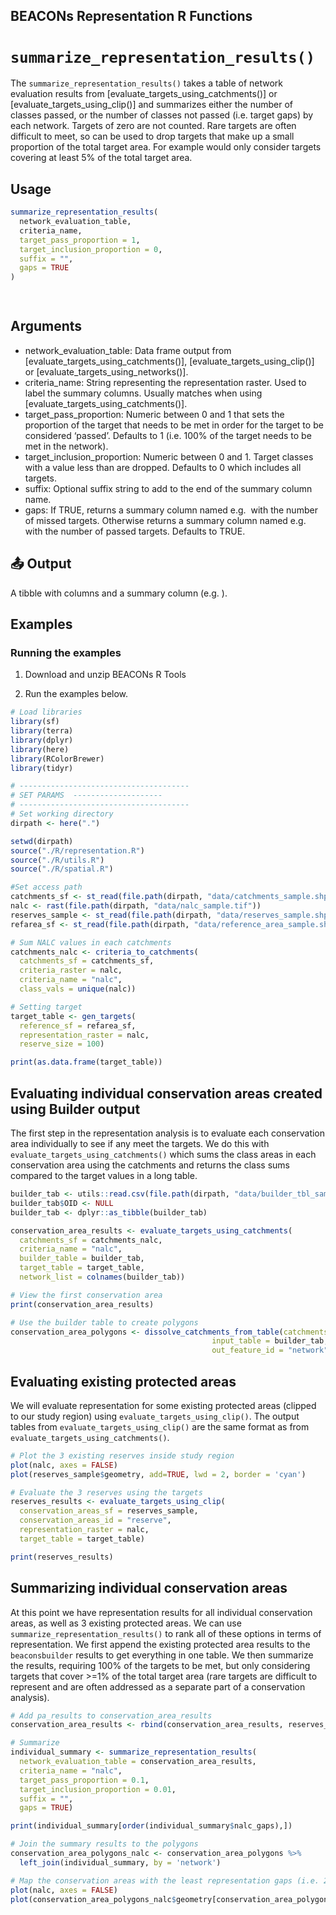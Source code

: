 ## BEACONs Representation R Functions

# `summarize_representation_results()`

The `summarize_representation_results()` takes a table of network evaluation results from [evaluate_targets_using_catchments()] or [evaluate_targets_using_clip()] and summarizes either the number of classes passed, or the number of classes not passed (i.e. target gaps) by each network. Targets of zero are not counted. Rare targets are often difficult to meet, so \code{target_inclusion_proportion} can be used to drop targets that make up a small proportion of the total target area. For example \code{target_inclusion_proportion = 0.05} would only consider targets covering at least 5% of the total target area.


## Usage
```r
summarize_representation_results(
  network_evaluation_table, 
  criteria_name, 
  target_pass_proportion = 1, 
  target_inclusion_proportion = 0, 
  suffix = "", 
  gaps = TRUE
)

 
```
## Arguments
- network_evaluation_table: Data frame output from [evaluate_targets_using_catchments()], [evaluate_targets_using_clip()] or [evaluate_targets_using_networks()].
- criteria_name: String representing the representation raster. Used to label the summary columns. Usually matches \code{criteria_name}  when using [evaluate_targets_using_catchments()].
- target_pass_proportion: Numeric between 0 and 1 that sets the proportion of the target that needs to be met in order for the target 
to be considered 'passed'. Defaults to 1 (i.e. 100% of the target needs to be met in the network).
- target_inclusion_proportion: Numeric between 0 and 1. Target classes with a \code{class_proportion} value less than \code{target_inclusion_proportion} are dropped. Defaults to 0 which includes all targets.
- suffix: Optional suffix string to add to the end of the summary column name.
- gaps: If TRUE, returns a summary column named e.g. \code{led_gaps} with the number of missed targets. Otherwise returns a summary column named e.g. \code{led_passed} with the number of passed targets. Defaults to TRUE.


## 📤 Output
A tibble with columns \code{network} and a summary column (e.g. \code{led_gaps}).


## Examples
### Running the examples


1. Download and unzip BEACONs R Tools 

2. Run the examples below.

```r
# Load libraries
library(sf)
library(terra)
library(dplyr)
library(here)
library(RColorBrewer)
library(tidyr)

# --------------------------------------
# SET PARAMS  --------------------
# --------------------------------------
# Set working directory
dirpath <- here(".")

setwd(dirpath)
source("./R/representation.R")
source("./R/utils.R")
source("./R/spatial.R")

#Set access path 
catchments_sf <- st_read(file.path(dirpath, "data/catchments_sample.shp"), quiet = TRUE)
nalc <- rast(file.path(dirpath, "data/nalc_sample.tif"))
reserves_sample <- st_read(file.path(dirpath, "data/reserves_sample.shp"), quiet = TRUE)
refarea_sf <- st_read(file.path(dirpath, "data/reference_area_sample.shp"), quiet = TRUE)

# Sum NALC values in each catchments
catchments_nalc <- criteria_to_catchments(
  catchments_sf = catchments_sf, 
  criteria_raster = nalc, 
  criteria_name = "nalc", 
  class_vals = unique(nalc))

# Setting target
target_table <- gen_targets(
  reference_sf = refarea_sf, 
  representation_raster = nalc, 
  reserve_size = 100)

print(as.data.frame(target_table))
```


## Evaluating individual conservation areas created using **Builder** output
The first step in the representation analysis is to evaluate each conservation area individually to see if any meet the targets. We do this with `evaluate_targets_using_catchments()` which sums the class areas in each conservation area using the catchments and returns the class sums compared to the target values in a long table.

```r

builder_tab <- utils::read.csv(file.path(dirpath, "data/builder_tbl_sample.csv"))
builder_tab$OID <- NULL
builder_tab <- dplyr::as_tibble(builder_tab)

conservation_area_results <- evaluate_targets_using_catchments(
  catchments_sf = catchments_nalc, 
  criteria_name = "nalc", 
  builder_table = builder_tab, 
  target_table = target_table, 
  network_list = colnames(builder_tab))

# View the first conservation area
print(conservation_area_results)

# Use the builder table to create polygons
conservation_area_polygons <- dissolve_catchments_from_table(catchments_sf = catchments_sf, 
                                             input_table = builder_tab, 
                                             out_feature_id = "network")

```


## Evaluating existing protected areas
We will evaluate representation for some existing protected areas (clipped to our study region) using `evaluate_targets_using_clip()`. The output tables from `evaluate_targets_using_clip()` are the same format as from `evaluate_targets_using_catchments()`.

```r
# Plot the 3 existing reserves inside study region
plot(nalc, axes = FALSE)
plot(reserves_sample$geometry, add=TRUE, lwd = 2, border = 'cyan')

# Evaluate the 3 reserves using the targets
reserves_results <- evaluate_targets_using_clip(
  conservation_areas_sf = reserves_sample, 
  conservation_areas_id = "reserve", 
  representation_raster = nalc, 
  target_table = target_table)

print(reserves_results)
```
## Summarizing individual conservation areas
At this point we have representation results for all individual conservation areas, as well as 3 existing protected areas. We can use `summarize_representation_results()` to rank all of these options in terms of representation. We first append the existing protected area results to the `beaconsbuilder` results to get everything in one table. We then summarize the results, requiring 100% of the targets to be met, but only considering targets that cover >=1% of the total target area (rare targets are difficult to represent and are often addressed as a separate part of a conservation analysis).
```r
# Add pa_results to conservation_area_results
conservation_area_results <- rbind(conservation_area_results, reserves_results)

# Summarize
individual_summary <- summarize_representation_results(
  network_evaluation_table = conservation_area_results,
  criteria_name = "nalc", 
  target_pass_proportion = 0.1, 
  target_inclusion_proportion = 0.01, 
  suffix = "", 
  gaps = TRUE)

print(individual_summary[order(individual_summary$nalc_gaps),])

# Join the summary results to the polygons
conservation_area_polygons_nalc <- conservation_area_polygons %>%
  left_join(individual_summary, by = 'network')

# Map the conservation areas with the least representation gaps (i.e. 2 gaps)
plot(nalc, axes = FALSE)
plot(conservation_area_polygons_nalc$geometry[conservation_area_polygons_nalc$nalc_gaps==2], add = TRUE, border = 'cyan', lwd = 2)
```


